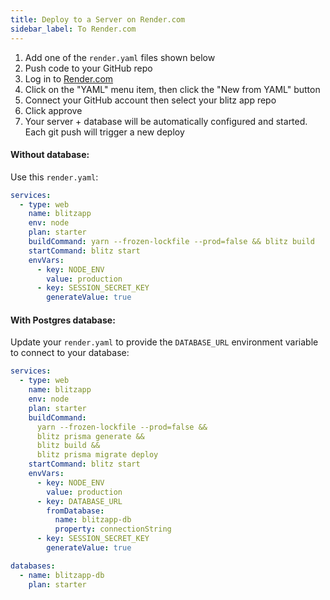 ```yaml
---
title: Deploy to a Server on Render.com
sidebar_label: To Render.com
---
```


1. Add one of the `render.yaml` files shown below
2. Push code to your GitHub repo
3. Log in to [Render.com](https://render.com)
4. Click on the "YAML" menu item, then click the "New from YAML" button
5. Connect your GitHub account then select your blitz app repo
6. Click approve
7. Your server + database will be automatically configured and started.
   Each git push will trigger a new deploy

#### Without database:

Use this `render.yaml`:

```yaml
services:
  - type: web
    name: blitzapp
    env: node
    plan: starter
    buildCommand: yarn --frozen-lockfile --prod=false && blitz build
    startCommand: blitz start
    envVars:
      - key: NODE_ENV
        value: production
      - key: SESSION_SECRET_KEY
        generateValue: true
```

#### With Postgres database:

Update your `render.yaml` to provide the `DATABASE_URL` environment
variable to connect to your database:

<!-- prettier-ignore-start -->
```yaml
services:
  - type: web
    name: blitzapp
    env: node
    plan: starter
    buildCommand:
      yarn --frozen-lockfile --prod=false &&
      blitz prisma generate &&
      blitz build &&
      blitz prisma migrate deploy
    startCommand: blitz start
    envVars:
      - key: NODE_ENV
        value: production
      - key: DATABASE_URL
        fromDatabase:
          name: blitzapp-db
          property: connectionString
      - key: SESSION_SECRET_KEY
        generateValue: true

databases:
  - name: blitzapp-db
    plan: starter
```
<!-- prettier-ignore-end -->
